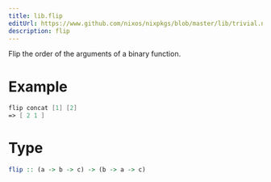 ```yaml
---
title: lib.flip
editUrl: https://www.github.com/nixos/nixpkgs/blob/master/lib/trivial.nix#L198C10
description: flip
---
```



Flip the order of the arguments of a binary function.

# Example

```nix
flip concat [1] [2]
=> [ 2 1 ]
```

# Type

```haskell
flip :: (a -> b -> c) -> (b -> a -> c)
```
